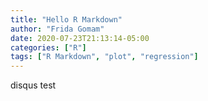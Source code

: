 ```yaml
---
title: "Hello R Markdown"
author: "Frida Gomam"
date: 2020-07-23T21:13:14-05:00
categories: ["R"]
tags: ["R Markdown", "plot", "regression"]
---
```


disqus test
